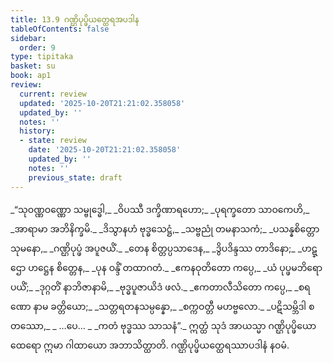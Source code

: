 ```yaml
---
title: 13.9 ဂဏ္ဌိပုပ္ဖိယတ္ထေရအပဒါန
tableOfContents: false
sidebar:
  order: 9
type: tipitaka
basket: su
book: ap1
review:
  current: review
  updated: '2025-10-20T21:21:02.358058'
  updated_by: ''
  notes: ''
  history:
  - state: review
    date: '2025-10-20T21:21:02.358058'
    updated_by: ''
    notes: ''
    previous_state: draft
---
```



<DynamicBreadcrumb />


<ReviewStatus review={frontmatter.review} showDetails={true} />

<HypothesisAnnotation frontmatter={frontmatter} />

<Division number="91" book="ap1" e="ch" v="20" p="178">

<Paragraph number="2160" type="verses" book="ap1">
_“သုဝဏ္ဏဝဏ္ဏော သမ္ဗုဒ္ဓေါ,_  
_ဝိပဿီ ဒက္ခိဏာရဟော;_  
_ပုရက္ခတော သာဝကေဟိ,_  
_အာရာမာ အဘိနိက္ခမိ._  

</Paragraph>

</Division>
<Division number="92" book="ap1" e="ch" v="20" p="178">

<Paragraph number="2161" type="verses" book="ap1">
_ဒိသွာနဟံ ဗုဒ္ဓသေဋ္ဌံ,_  
_သဗ္ဗညုံ တမနာသကံ;_  
_ပသန္နစိတ္တော သုမနော,_  
_ဂဏ္ဌိပုပ္ဖံ အပူဇယိံ._  

</Paragraph>

</Division>
<Division number="93" book="ap1" e="ch" v="20" p="178">

<Paragraph number="2162" type="verses" book="ap1">
_တေန စိတ္တပ္ပသာဒေန,_  
_ဒွိပဒိန္ဒဿ တာဒိနော;_  
_ဟဋ္ဌော ဟဋ္ဌေန စိတ္တေန,_  
_ပုန ဝန္ဒိံ တထာဂတံ._  

</Paragraph>

</Division>
<Division number="94" book="ap1" e="ch" v="20" p="178">

<Paragraph number="2163" type="verses" book="ap1">
_ဧကနဝုတိတော ကပ္ပေ,_  
_ယံ ပုပ္ဖမဘိရောပယိံ;_  
_ဒုဂ္ဂတိံ နာဘိဇာနာမိ,_  
_ဗုဒ္ဓပူဇာယိဒံ ဖလံ._  

</Paragraph>

</Division>
<Division number="95" book="ap1" e="ch" v="20" p="178">

<Paragraph number="2164" type="verses" book="ap1">
_ဧကတာလီသိတော ကပ္ပေ,_  
_စရဏော နာမ ခတ္တိယော;_  
_သတ္တရတနသမ္ပန္နော,_  
_စက္ကဝတ္တီ မဟဗ္ဗလော._  

</Paragraph>

</Division>
<Division number="96" book="ap1" e="ch" v="20" p="178">

<Paragraph number="2165" type="verses" book="ap1">
_ပဋိသမ္ဘိဒါ စတဿော,_  
_ …ပေ… _  
_ကတံ ဗုဒ္ဓဿ သာသနံ”._  

</Paragraph>

<Paragraph number="2166" book="ap1">
ဣတ္ထံ သုဒံ အာယသ္မာ ဂဏ္ဌိပုပ္ဖိယော ထေရော ဣမာ ဂါထာယော အဘာသိတ္ထာတိ.

</Paragraph>
</Division>

<Paragraph number="2167" type="center" book="ap1">
ဂဏ္ဌိပုပ္ဖိယတ္ထေရဿာပဒါနံ နဝမံ.
</Paragraph>